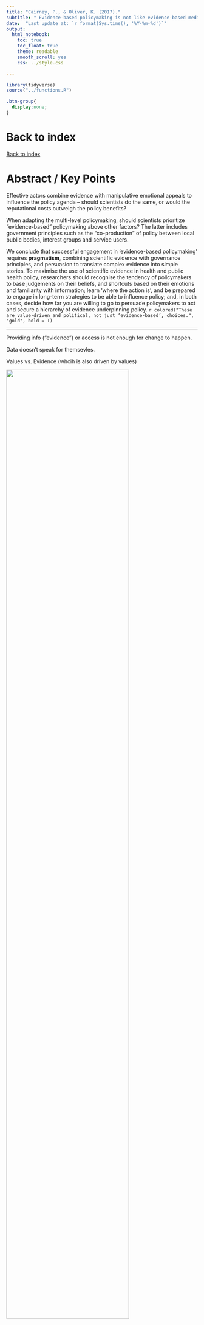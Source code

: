 ```yaml
---
title: "Cairney, P., & Oliver, K. (2017)."
subtitle: " Evidence-based policymaking is not like evidence-based medicine, so how far should you go to bridge the divide between evidence and policy? Health Research Policy and Systems, 15(1), 35."
date:  "Last update at: `r format(Sys.time(), '%Y-%m-%d')`"
output: 
  html_notebook:
    toc: true
    toc_float: true
    theme: readable
    smooth_scroll: yes
    css: ../style.css

---
```


```r
library(tidyverse)
source("../functions.R")
```

```css
.btn-group{
  display:none;
}
```

# Back to index 

[Back to index](../index.nb.html)

# Abstract / Key Points

Effective actors combine evidence with manipulative emotional appeals to influence the policy agenda -- should scientists do the same, or would the reputational costs outweigh the policy benefits? 

When adapting the multi-level policymaking, should scientists prioritize "evidence-based" policymaking above other factors? The latter includes government principles such as the "co-production" of policy between local public bodies, interest groups and service users. 

We conclude that successful engagement in ‘evidence-based policymaking’ requires **pragmatism**, combining scientific evidence with governance principles, and persuasion to translate complex evidence into simple stories. To maximise the use of scientific evidence in health and public health policy, researchers should recognise the tendency of policymakers to base judgements on their beliefs, and shortcuts based on their emotions and familiarity with information; learn ‘where the action is’, and be prepared to engage in long-term strategies to be able to influence policy; and, in both cases, decide how far you are willing to go to persuade policymakers to act and secure a hierarchy of evidence underpinning policy. `r colored("These are value-driven and political, not just ‘evidence-based’, choices.", "gold", bold = T)`

---- 

Providing info ("evidence") or access is not enough for change to happen. 

Data doesn't speak for themsevles. 

Values vs. Evidence (whcih is also driven by values)

<img src="Screenshot 2023-03-16 at 2.39.03 PM.png" width=80%>

Scientists compete with many influential actors to present evidence to secure a policymaker audience at many levels of government 

Some advocates of RCTs recommend greater reflection on scientific values in politics rather than the assumption that hierarchies of evidence are necessarily valid 

`r colored("Our discussion takes scientists away from the lazy assumption that elected policymakers are the villains of this piece because they, for example, do not understand RCTs and the need for RCT-driven evaluations, do not recognise a hierarchy of evidence in which the systematic review of RCTs represents the gold standard, and/or are unwilling to overcome ethical dilemmas about who gets to be in/out of the control group of a promising intervention. There are also ac- ademics and professions who remain sceptical of the value of RCTs in policymaking, have different views on the hierarchy of evidence and/or who promote different ways to gather and use comparable policy-relevant evidence [83].", "gold", bold = T)` 

Evidence-based policymaking is not just about the need for policymakers to understand how evidence is produced and should be used. It is also about the need for academics to reflect on the assumptions they make about the best ways to gather evidence and put the results into practice, in a political environment where other people may not share, or even know about, their understanding of the world; and the difference between the identification of evidence on the success of an intervention, in one place and one point in time (or several such instances), and the political choice to roll it out, based on the assumption that national governments are best placed to spread that success throughout the country.

-----
[Back to index](../index.nb.html)


```r
empty_file = "Empty.Rmd"
new_article = "Pliskin_Halperin_2021"
new_new_article_md = stringr::str_c(new_article,".Rmd")
new_folder_path = stringr::str_c("./", new_article)

old_path = stringr::str_c("./", new_article, "/", empty_file)
new_path = stringr::str_c("./", new_article, "/", new_new_article_md)

dir.create(new_article) #create a new folder
file.copy(empty_file, new_article) #move the current file to that folder 
file.rename(old_path, new_path) #rename the current file 
file.edit(new_path)
```

`r colored("", "gold", bold = T)`


















  


